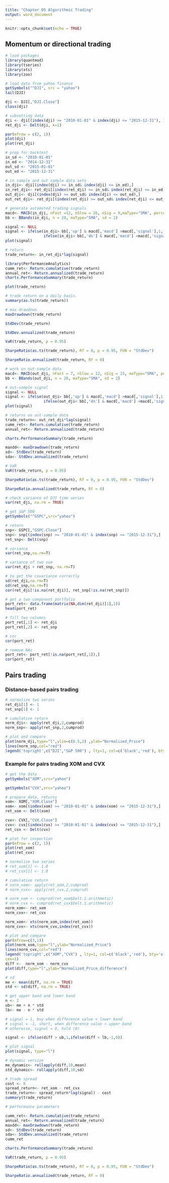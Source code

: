 ---
title: "Chapter 05 Algorithmic Trading"
output: word_document
---

```{r setup, include=FALSE}
knitr::opts_chunk$set(echo = TRUE)
```
## Momentum or directional trading
```{r message=FALSE}
# load packages
library(quantmod)
library(tseries)
library(xts)
library(zoo)
```
```{r message=FALSE}
# load data from yahoo finance
getSymbols("^DJI", src = "yahoo")
tail(DJI)
```
```{r}
dji <- DJI[,"DJI.Close"]
class(dji)
```

```{r}
# subsetting data
dji <- dji[(index(dji) >= "2010-01-01" & index(dji) <= "2015-12-31"), ]
ret_dji <- Delt(dji, k=1)
```
```{r}
par(mfrow = c(2, 1))
plot(dji)
plot(ret_dji)
```
```{r}
# prep for backtest
in_sd <- "2010-01-01"
in_ed <- "2014-12-31"
out_sd <- "2015-01-01"
out_ed <- "2015-12-31"
```
```{r}
# in sample and out sample data sets
in_dji<- dji[(index(dji) >= in_sd& index(dji) <= in_ed),]
in_ret_dji<- ret_dji[(index(ret_dji) >= in_sd& index(ret_dji) <= in_ed),]
out_dji<- dji[(index(dji) >= out_sd& index(dji) <= out_ed),]
out_ret_dji<- ret_dji[(index(ret_dji) >= out_sd& index(ret_dji) <= out_ed),]
```
```{r}
# generate automated trading signals
macd<- MACD(in_dji, nFast =12, nSlow = 26, nSig = 9,maType="SMA", percent = FALSE)
bb <- BBands(in_dji, n = 20, maType="SMA", sd = 2)

signal <- NULL
signal <- ifelse(in_dji> bb[,'up'] & macd[,'macd'] >macd[,'signal'],1,
                 ifelse(in_dji< bb[,'dn'] & macd[,'macd'] <macd[,'signal'],-1,0))
plot(signal)
```

```{r}
# return
trade_return<- in_ret_dji*lag(signal)
```

```{r}
library(PerformanceAnalytics)
cumm_ret<- Return.cumulative(trade_return)
annual_ret<- Return.annualized(trade_return)
charts.PerformanceSummary(trade_return)
```

```{r}
plot(trade_return)
```

```{r}
# trade return on a daily basis.
summary(as.ts(trade_return))
```
```{r}
# max drawdown
maxDrawdown(trade_return)
```
```{r}
StdDev(trade_return)
```
```{r}
StdDev.annualized(trade_return)
```
```{r}
VaR(trade_return, p = 0.95)
```
```{r}
SharpeRatio(as.ts(trade_return), Rf = 0, p = 0.95, FUN = "StdDev")
```
```{r}
SharpeRatio.annualized(trade_return, Rf = 0)
```
```{r}
# work on out-sample data
macd<- MACD(out_dji, nFast = 7, nSlow = 12, nSig = 15, maType="SMA", percent = FALSE)
bb <- BBands(out_dji, n = 20, maType="SMA", sd = 2)
```
```{r}
# out-sample signal
signal <- NULL
signal <- ifelse(out_dji> bb[,'up'] & macd[,'macd'] >macd[,'signal'],1,
                 ifelse(out_dji< bb[,'dn'] & macd[,'macd'] <macd[,'signal'],-1,0))
plot(signal)
```

```{r}
# returns on out-sample data
trade_return<- out_ret_dji*lag(signal)
cumm_ret<- Return.cumulative(trade_return)
annual_ret<- Return.annualized(trade_return)
```
```{r}
charts.PerformanceSummary(trade_return)
```
```{r}
maxdd<- maxDrawdown(trade_return)
sd<- StdDev(trade_return)
sda<- StdDev.annualized(trade_return)
```
```{r}
# VaR
VaR(trade_return, p = 0.95)
```
```{r}
SharpeRatio(as.ts(trade_return), Rf = 0, p = 0.95, FUN = "StdDev")
```
```{r}
SharpeRatio.annualized(trade_return, Rf = 0)
```
```{r}
# check variance of DJI time series
var(ret_dji, na.rm = TRUE)
```
```{r}
# get S&P 500
getSymbols("^GSPC",src="yahoo")
```
```{r}
# return
snp<- GSPC[,"GSPC.Close"]
snp<- snp[(index(snp) >= "2010-01-01" & index(snp) <= "2015-12-31"),]
ret_snp<- Delt(snp)
```
```{r}
# variance
var(ret_snp,na.rm=T)
```
```{r}
# variance of two sum
var(ret_dji + ret_snp, na.rm=T)
```
```{r}
# to get the covariance correctly
sd(ret_dji,na.rm=T)
sd(ret_snp,na.rm=T)
cor(ret_dji[!is.na(ret_dji)], ret_snp[!is.na(ret_snp)])
```
```{r}
# get a two-component portfolio
port_ret<- data.frame(matrix(NA,dim(ret_dji)[1],2))
head(port_ret)
```
```{r}
# fill two columns
port_ret[,1] <- ret_dji
port_ret[,2] <- ret_snp
```
```{r}
# cor
cor(port_ret)
```
```{r}
# remove NAs
port_ret<- port_ret[!is.na(port_ret[,1]),]
cor(port_ret)
```
## Pairs trading
### Distance-based pairs trading
```{r}
# normalize two series
ret_dji[1] <- 1
ret_snp[1] <- 1
```
```{r}
# cumulative return
norm_dji<- apply(ret_dji,2,cumprod)
norm_snp<- apply(ret_snp,2,cumprod)

```
```{r}
# plot and compare
plot(norm_dji,type="l",ylim=c(0.5,2) ,ylab="Normalized_Price")
lines(norm_snp,col="red")
legend('topright',c("DJI","S&P 500") , lty=1, col=c('black','red'), bty='o', cex=1)
```

### Example for pairs trading XOM and CVX
```{r}
# get the data
getSymbols("XOM",src="yahoo")
```
```{r}
getSymbols("CVX",src="yahoo")
```
```{r}
# prepare data, returns
xom<- XOM[,"XOM.Close"]
xom<- xom[(index(xom) >= "2010-01-01" & index(xom) <= "2015-12-31"),]
ret_xom <- Delt(xom)

cvx<- CVX[,"CVX.Close"]
cvx<- cvx[(index(cvx) >= "2010-01-01" & index(cvx) <= "2015-12-31"),]
ret_cvx <- Delt(cvx)
```
```{r}
# plot for inspection
par(mfrow = c(2, 1))
plot(ret_xom)
plot(ret_cvx)
```
```{r}
# normalize two series
# ret_xom[1] <- 1.0
# ret_cvx[1] <- 1.0
```
```{r}
# cumulative return
# norm_xom<- apply(ret_xom,2,cumprod)
# norm_cvx<- apply(ret_cvx,2,cumprod)

# norm_xom <- cumprod(ret_xom$Delt.1.arithmetic)
# norm_cvx <- cumprod(ret_cvx$Delt.1.arithmetic)
norm_xom<- ret_xom
norm_cvx<- ret_cvx

norm_xom<- xts(norm_xom,index(ret_xom))
norm_cvx<- xts(norm_cvx,index(ret_cvx))
```
```{r}
# plot and compare
par(mfrow=c(3,1))
plot(norm_xom,type="l",ylab="Normalized_Price")
lines(norm_cvx,col="red")
legend('topright',c("XOM","CVX") , lty=1, col=c('black','red'), bty='o',
cex=1)
diff <-  norm_xom - norm_cvx
plot(diff,type="l",ylab="Normalized_Price_difference")
```
```{r}
# sd
me <- mean(diff, na.rm = TRUE)
std <- sd(diff, na.rm = TRUE)
```
```{r}
# get upper band and lower band
n <- 2
ub<- me + n * std
lb<- me - n * std
```
```{r}
# signal = 1, buy when difference value < lower band
# signal = -1, short, when difference value > upper band
# otherwise, signal = 0, hold (0)

signal <- ifelse(diff > ub,1,ifelse(diff < lb,-1,0))
```
```{r}
# plot signal
plot(signal, type="l")
```
```{r}
# dynamic version
me_dynamic<- rollapply(diff,10,mean)
std_dynamic<- rollapply(diff,10,sd)
```

```{r}
# trade spread
cost <- 0
spread_return<- ret_xom - ret_cvx
trade_return<- spread_return*lag(signal) - cost
summary(trade_return)
```
```{r}
# performance parameters

cumm_ret<- Return.cumulative(trade_return)
annual_ret<- Return.annualized(trade_return)
maxdd<- maxDrawdown(trade_return)
sd<- StdDev(trade_return)
sda<- StdDev.annualized(trade_return)
cumm_ret
```

```{r}
charts.PerformanceSummary(trade_return)
```
```{r}
VaR(trade_return, p = 0.95)
```
```{r}

SharpeRatio(as.ts(trade_return), Rf = 0, p = 0.95, FUN = "StdDev")
```
```{r}
SharpeRatio.annualized(trade_return, Rf = 0)
```












